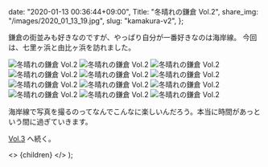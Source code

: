 
  date: "2020-01-13 00:36:44+09:00",
  Title: "冬晴れの鎌倉 Vol.2",
  share_img: "/images/2020_01_13_19.jpg",
  slug: "kamakura-v2",
};

鎌倉の街並みも好きなのですが、やっぱり自分が一番好きなのは海岸線。
今回は、七里ヶ浜と由比ヶ浜を訪れました。

![冬晴れの鎌倉 Vol.2](/images/2020_01_13_15.jpg)
![冬晴れの鎌倉 Vol.2](/images/2020_01_13_16.jpg)
![冬晴れの鎌倉 Vol.2](/images/2020_01_13_17.jpg)
![冬晴れの鎌倉 Vol.2](/images/2020_01_13_18.jpg)
![冬晴れの鎌倉 Vol.2](/images/2020_01_13_19.jpg)
![冬晴れの鎌倉 Vol.2](/images/2020_01_13_20.jpg)
![冬晴れの鎌倉 Vol.2](/images/2020_01_13_21.jpg)
![冬晴れの鎌倉 Vol.2](/images/2020_01_13_22.jpg)
![冬晴れの鎌倉 Vol.2](/images/2020_01_13_23.jpg)
![冬晴れの鎌倉 Vol.2](/images/2020_01_13_24.jpg)
![冬晴れの鎌倉 Vol.2](/images/2020_01_13_25.jpg)
![冬晴れの鎌倉 Vol.2](/images/2020_01_13_26.jpg)

海岸線で写真を撮るのってなんでこんなに楽しいんだろう。本当に時間があっという間に過ぎていきます。

<a href="https://photos.dream-exp.net/2020/01/kamakura-v3/">Vol.3</a> へ続く。

  <>
    <Head>
      <title>{meta.Title} | 異郷好実</title>
    </Head>
    <PostLayout meta={meta}>{children}</PostLayout>
  </>
);
